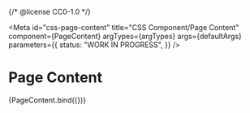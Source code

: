 {/* @license CC0-1.0 */}


<Meta
  id="css-page-content"
  title="CSS Component/Page Content"
  component={PageContent}
  argTypes={argTypes}
  args={defaultArgs}
  parameters={{
    status: "WORK IN PROGRESS",
  }}
/>

# Page Content

<Canvas>
  <Story name="Default" args={exampleArgs}>
    {PageContent.bind({})}
  </Story>
</Canvas>

<ArgsTable story="Default" />
